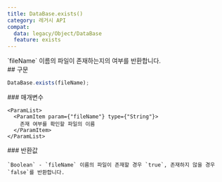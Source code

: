 ```yaml
---
title: DataBase.exists()
category: 레거시 API
compat:
  data: legacy/Object/DataBase
  feature: exists
---
```


<Section>
  `fileName` 이름의 파일이 존재하는지의 여부를 반환합니다.
</Section>
<Section>
  ## 구문

  ~~~js
  DataBase.exists(fileName);
  ~~~

  <Section>
    ### 매개변수

    <ParamList>
      <ParamItem param={"fileName"} type={"String"}>
        존재 여부를 확인할 파일의 이름
      </ParamItem>
    </ParamList>
  </Section>
  <Section>
    ### 반환값

    `Boolean` - `fileName` 이름의 파일이 존재할 경우 `true`, 존재하지 않을 경우 `false`를 반환합니다.
  </Section>
</Section>